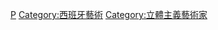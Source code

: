 {{Commonscat|Pablo Picasso}}

[[Category:西班牙画家|P]]
[[Category:西班牙藝術|Category:西班牙藝術]]
[[Category:立體主義藝術家|Category:立體主義藝術家]]